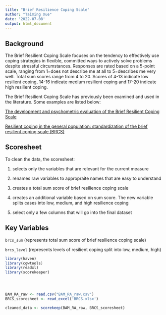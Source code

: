 ```yaml
---
title: "Brief Resilience Coping Scale"
author: "Taiming Xue"
date: '2022-07-08'
output: html_document
---
```


## Background

The Brief Resilient Coping Scale focuses on the tendency to effectively use coping strategies in flexible, committed ways to actively solve problems despite stressful circumstances. Responses are rated based on a 5-point scale, ranging from 1=does not describe me at all to 5=describes me very well. Total sum scores range from 4 to 20. Scores of 4-13 indicate low resilient coping, 14-16 indicate medium resilient coping and 17-20 indicate high resilient coping.

The Brief Resilient Coping Scale has previously been examined and used in the literature. Some examples are listed below:

[The development and psychometric evaluation of the Brief Resilient Coping Scale](https://pubmed.ncbi.nlm.nih.gov/14994958/)

[Resilient coping in the general population: standardization of the brief resilient coping scale (BRCS)](https://hqlo.biomedcentral.com/articles/10.1186/s12955-017-0822-6)


## Scoresheet

To clean the data, the scoresheet:

1) selects only the variables that are relevant for the current measure

2) renames raw variables to appropraite names that are easy to understand

3) creates a total sum score of brief resilience coping scale

4) creates an additional variable based on sum score. The new variable splits cases into low, medium, and high resilience coping

5) select only a few columns that will go into the final dataset


## Key Variables

`brcs_sum` (represents total sum score of brief resilience coping scale)

`brcs_level` (represents levels of resilient coping split into low, medium, high)



```r
library(haven)
library(cgwtools)
library(readxl)
library(scorekeeper)




BAM_RA_raw <- read.csv("BAM_RA_raw.csv")
BRCS_scoresheet <- read_excel('BRCS.xlsx')

cleaned_data <- scorekeep(BAM_RA_raw, BRCS_scoresheet)

```
